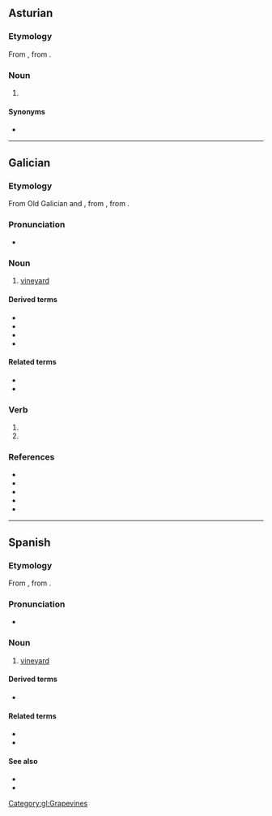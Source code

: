 {{also|vina|vinã|Viña|vīna|vină|viņa|vīnā|viņā}}
==Asturian==

===Etymology===
From {{inh|ast|la|vīnea||vineyard, grapevine}}, from {{m|la|vīnum||wine}}.

===Noun===
{{ast-noun|f|viñes}}

# {{l|en|vineyard}} {{gloss|grape plantation}}

====Synonyms====
* {{l|ast|viñéu}}
{{DEFAULTSORT:vina}}

----

==Galician==

===Etymology===
From Old Galician and {{inh|gl|roa-opt|vinna}}, from {{inh|gl|la|vīnea|t=vineyard, grapevine}}, from {{m|la|vīnum||wine}}.

===Pronunciation===
* {{IPA|gl|/ˈbiɲa̝/}}

===Noun===
{{gl-noun|f}}

# [[vineyard]]
#: {{syn|gl|viñedo}}

====Derived terms====
* {{l|gl|Viña}}
* {{l|gl|Viñal}}
* {{l|gl|Viñas}}
* {{l|gl|viñateiro|g=m}}

====Related terms====
* {{l|gl|viño|g=m}}
* {{l|gl|vide|g=f}}

===Verb===
{{gl-verb-form}}

# {{inflection of|gl|vir||1|s|impf|indc}}
# {{inflection of|gl|vir||3|s|impf|indc}}

===References===
* {{R:DDGM|vinna}}
* {{R:gl:CX}}
* {{R:DDLG}}
* {{R:TILG}}
* {{R:TLPGP}}
[[Category:gl:Grapevines]]

----

==Spanish==
{{wikipedia|lang=es}}

===Etymology===
From {{inh|es|la|vīnea||vineyard, grapevine}}, from {{m|la|vīnum||wine}}.

===Pronunciation===
* {{es-IPA}}

===Noun===
{{es-noun|f}}

# [[vineyard]]
#: {{syn|es|viñedo}}

====Derived terms====
* {{l|es|viñador|g=m}}

====Related terms====
* {{l|es|vino|g=m}}
* {{l|es|vid|g=f}}

====See also====
* {{l|es|vid}}
* {{l|es|de todo hay en la viña del Señor}}

{{C|es|Grapevines}}